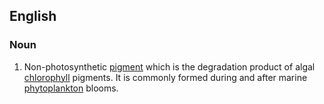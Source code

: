 ==English==

===Noun===
{{en-noun}}

# Non-photosynthetic [[pigment]] which is the degradation product of algal [[chlorophyll]] pigments. It is commonly formed during and after marine [[phytoplankton]] blooms.